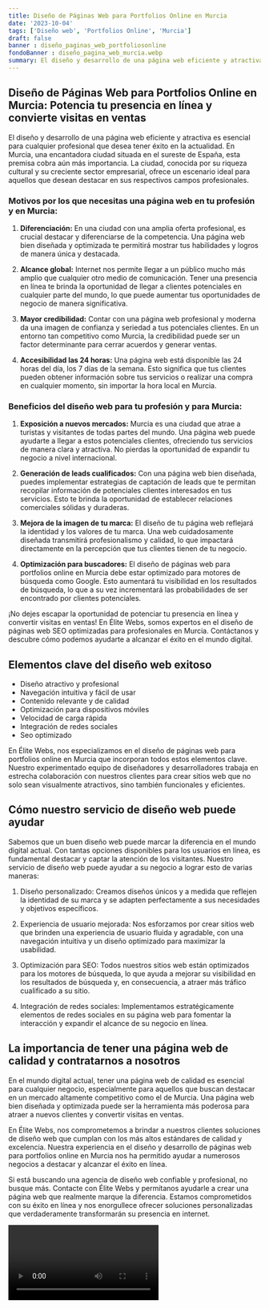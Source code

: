 ```yaml
---
title: Diseño de Páginas Web para Portfolios Online en Murcia
date: '2023-10-04'
tags: ['Diseño web', 'Portfolios Online', 'Murcia']
draft: false
banner : diseño_paginas_web_portfoliosonline
fondoBanner : diseño_pagina_web_murcia.webp
summary: El diseño y desarrollo de una página web eficiente y atractiva es esencial para cualquier profesional que desea tener éxito en la actualidad. En Murcia, una encantadora ciudad situada en el sureste de España, esta premisa cobra aún más importancia. La ciudad, conocida por su riqueza cultural y su creciente sector empresarial, ofrece un escenario ideal para aquellos que desean destacar en sus respectivos campos profesionales.
---
```


## Diseño de Páginas Web para Portfolios Online en Murcia: Potencia tu presencia en línea y convierte visitas en ventas

El diseño y desarrollo de una página web eficiente y atractiva es esencial para cualquier profesional que desea tener éxito en la actualidad. En Murcia, una encantadora ciudad situada en el sureste de España, esta premisa cobra aún más importancia. La ciudad, conocida por su riqueza cultural y su creciente sector empresarial, ofrece un escenario ideal para aquellos que desean destacar en sus respectivos campos profesionales.

### Motivos por los que necesitas una página web en tu profesión y en Murcia:

1. **Diferenciación:** En una ciudad con una amplia oferta profesional, es crucial destacar y diferenciarse de la competencia. Una página web bien diseñada y optimizada te permitirá mostrar tus habilidades y logros de manera única y destacada.

2. **Alcance global:** Internet nos permite llegar a un público mucho más amplio que cualquier otro medio de comunicación. Tener una presencia en línea te brinda la oportunidad de llegar a clientes potenciales en cualquier parte del mundo, lo que puede aumentar tus oportunidades de negocio de manera significativa.

3. **Mayor credibilidad:** Contar con una página web profesional y moderna da una imagen de confianza y seriedad a tus potenciales clientes. En un entorno tan competitivo como Murcia, la credibilidad puede ser un factor determinante para cerrar acuerdos y generar ventas.

4. **Accesibilidad las 24 horas:** Una página web está disponible las 24 horas del día, los 7 días de la semana. Esto significa que tus clientes pueden obtener información sobre tus servicios o realizar una compra en cualquier momento, sin importar la hora local en Murcia.

### Beneficios del diseño web para tu profesión y para Murcia:

1. **Exposición a nuevos mercados:** Murcia es una ciudad que atrae a turistas y visitantes de todas partes del mundo. Una página web puede ayudarte a llegar a estos potenciales clientes, ofreciendo tus servicios de manera clara y atractiva. No pierdas la oportunidad de expandir tu negocio a nivel internacional.

2. **Generación de leads cualificados:** Con una página web bien diseñada, puedes implementar estrategias de captación de leads que te permitan recopilar información de potenciales clientes interesados en tus servicios. Esto te brinda la oportunidad de establecer relaciones comerciales sólidas y duraderas.

3. **Mejora de la imagen de tu marca:** El diseño de tu página web reflejará la identidad y los valores de tu marca. Una web cuidadosamente diseñada transmitirá profesionalismo y calidad, lo que impactará directamente en la percepción que tus clientes tienen de tu negocio.

4. **Optimización para buscadores:** El diseño de páginas web para portfolios online en Murcia debe estar optimizado para motores de búsqueda como Google. Esto aumentará tu visibilidad en los resultados de búsqueda, lo que a su vez incrementará las probabilidades de ser encontrado por clientes potenciales.

¡No dejes escapar la oportunidad de potenciar tu presencia en línea y convertir visitas en ventas! En Élite Webs, somos expertos en el diseño de páginas web SEO optimizadas para profesionales en Murcia. Contáctanos y descubre cómo podemos ayudarte a alcanzar el éxito en el mundo digital.

<GifSeo />

<Cta />

## Elementos clave del diseño web exitoso

- Diseño atractivo y profesional
- Navegación intuitiva y fácil de usar
- Contenido relevante y de calidad
- Optimización para dispositivos móviles
- Velocidad de carga rápida
- Integración de redes sociales
- Seo optimizado

En Élite Webs, nos especializamos en el diseño de páginas web para portfolios online en Murcia que incorporan todos estos elementos clave. Nuestro experimentado equipo de diseñadores y desarrolladores trabaja en estrecha colaboración con nuestros clientes para crear sitios web que no solo sean visualmente atractivos, sino también funcionales y eficientes.

## Cómo nuestro servicio de diseño web puede ayudar

Sabemos que un buen diseño web puede marcar la diferencia en el mundo digital actual. Con tantas opciones disponibles para los usuarios en línea, es fundamental destacar y captar la atención de los visitantes. Nuestro servicio de diseño web puede ayudar a su negocio a lograr esto de varias maneras:

1. Diseño personalizado: Creamos diseños únicos y a medida que reflejen la identidad de su marca y se adapten perfectamente a sus necesidades y objetivos específicos.

2. Experiencia de usuario mejorada: Nos esforzamos por crear sitios web que brinden una experiencia de usuario fluida y agradable, con una navegación intuitiva y un diseño optimizado para maximizar la usabilidad.

3. Optimización para SEO: Todos nuestros sitios web están optimizados para los motores de búsqueda, lo que ayuda a mejorar su visibilidad en los resultados de búsqueda y, en consecuencia, a atraer más tráfico cualificado a su sitio.

4. Integración de redes sociales: Implementamos estratégicamente elementos de redes sociales en su página web para fomentar la interacción y expandir el alcance de su negocio en línea.

## La importancia de tener una página web de calidad y contratarnos a nosotros

En el mundo digital actual, tener una página web de calidad es esencial para cualquier negocio, especialmente para aquellos que buscan destacar en un mercado altamente competitivo como el de Murcia. Una página web bien diseñada y optimizada puede ser la herramienta más poderosa para atraer a nuevos clientes y convertir visitas en ventas.

En Élite Webs, nos comprometemos a brindar a nuestros clientes soluciones de diseño web que cumplan con los más altos estándares de calidad y excelencia. Nuestra experiencia en el diseño y desarrollo de páginas web para portfolios online en Murcia nos ha permitido ayudar a numerosos negocios a destacar y alcanzar el éxito en línea.

Si está buscando una agencia de diseño web confiable y profesional, no busque más. Contacte con Élite Webs y permítanos ayudarle a crear una página web que realmente marque la diferencia. Estamos comprometidos con su éxito en línea y nos enorgullece ofrecer soluciones personalizadas que verdaderamente transformarán su presencia en internet.

<Video />

<CtaBot job='Portfolios Online' city='Murcia'/>

<Gmaps query='Murcia+españa+maps' />